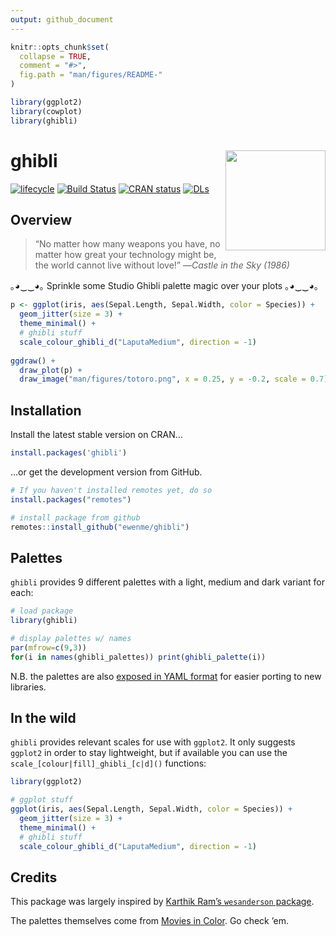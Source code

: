 ```yaml
---
output: github_document
---
```


```r
knitr::opts_chunk$set(
  collapse = TRUE,
  comment = "#>",
  fig.path = "man/figures/README-"
)

library(ggplot2)
library(cowplot)
library(ghibli)
```

# ghibli <img src="man/figures/logo.png" width="160px" align="right" />

[![lifecycle](https://img.shields.io/badge/lifecycle-stable-green.svg)](https://www.tidyverse.org/lifecycle/#stable)
[![Build Status](https://travis-ci.org/ewenme/ghibli.svg)](https://travis-ci.org/ewenme/ghibli) 
[![CRAN status](http://www.r-pkg.org/badges/version/ghibli)](https://cran.r-project.org/package=ghibli)
[![DLs](http://cranlogs.r-pkg.org/badges/ghibli)](http://cran.rstudio.com/web/packages/ghibli/index.html)

## Overview

> “No matter how many weapons you have, no matter how great your technology might be, the world cannot live without love!”
—*Castle in the Sky (1986)*

｡◕‿‿◕｡  Sprinkle some Studio Ghibli palette magic over your plots  ｡◕‿‿◕｡

```r
p <- ggplot(iris, aes(Sepal.Length, Sepal.Width, color = Species)) +
  geom_jitter(size = 3) +
  theme_minimal() +
  # ghibli stuff
  scale_colour_ghibli_d("LaputaMedium", direction = -1)
  
ggdraw() +
  draw_plot(p) +
  draw_image("man/figures/totoro.png", x = 0.25, y = -0.2, scale = 0.7)

```


## Installation

Install the latest stable version on CRAN...

```r
install.packages('ghibli')
```

...or get the development version from GitHub. 

```r
# If you haven't installed remotes yet, do so
install.packages("remotes")

# install package from github
remotes::install_github("ewenme/ghibli")
```

## Palettes

`ghibli` provides 9 different palettes with a light, medium and dark variant for each:

```r
# load package
library(ghibli)

# display palettes w/ names
par(mfrow=c(9,3))
for(i in names(ghibli_palettes)) print(ghibli_palette(i))

```

N.B. the palettes are also [exposed in YAML format](https://raw.githubusercontent.com/ewenme/ghibli/master/inst/extdata/palettes.yml) for easier porting to new libraries.

## In the wild

`ghibli` provides relevant scales for use with `ggplot2`. It only suggests `ggplot2` in order to stay lightweight, but if available you can use the `scale_[colour|fill]_ghibli_[c|d]()` functions:

```r
library(ggplot2)

# ggplot stuff
ggplot(iris, aes(Sepal.Length, Sepal.Width, color = Species)) +
  geom_jitter(size = 3) +
  theme_minimal() +
  # ghibli stuff
  scale_colour_ghibli_d("LaputaMedium", direction = -1)
```

## Credits

This package was largely inspired by [Karthik Ram's `wesanderson` package](https://github.com/karthik/wesanderson). 

The palettes themselves come from [Movies in Color](http://moviesincolor.com/). Go check 'em.
